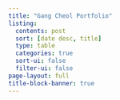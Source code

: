 ```yaml
---
title: "Gang Cheol Portfolio"
listing:
  contents: post
  sort: [date desc, title]
  type: table
  categories: true
  sort-ui: false
  filter-ui: false
page-layout: full
title-block-banner: true
---
```

